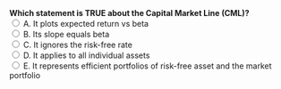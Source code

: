 ::: {.question-block}
<form onsubmit="event.preventDefault(); checkAnswer('module3_mcq_q61')" data-correct-answer="E">
<strong style="display: block;">Which statement is TRUE about the Capital Market Line (CML)?</strong>
<label><input type="radio" name="module3_mcq_q61" value="A"> A. It plots expected return vs beta</label><br>
<label><input type="radio" name="module3_mcq_q61" value="B"> B. Its slope equals beta</label><br>
<label><input type="radio" name="module3_mcq_q61" value="C"> C. It ignores the risk-free rate</label><br>
<label><input type="radio" name="module3_mcq_q61" value="D"> D. It applies to all individual assets</label><br>
<label><input type="radio" name="module3_mcq_q61" value="E"> E. It represents efficient portfolios of risk-free asset and the market portfolio</label><br>
</form>
<div id="feedback-module3_mcq_q61" class="feedback" data-status="" style="display:none;">
✅ Correct: E. CML shows efficient portfolios mixing risk-free and market portfolio.
</div>
:::
